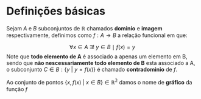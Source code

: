 # Definições básicas

::: {#def-funcreal name="Função"}
Sejam $A$ e $B$ subconjuntos de $\mathbb{R}$ chamados **dominío** e **imagem** respectivamente, definimos como $f: A \rightarrow B$ a relação funcional em que: 

$$
\forall x \in A \ \exists! \ y \in B \ \mid \ f(x) = y
$$
Note que **todo elemento de A** é associado a apenas um elemento em B, sendo que **não nescessariamente todo elemento de B** esta associado a A, o subconjunto $C \in B: \left\{ y\ | \ y = f(x)\right\}$ é chamado **contradominio** de $f$.

Ao conjunto de pontos $\left\{x, f(x) \ | \ x \in B\right\} \in \mathbb{R^2}$ damos o nome de **gráfico** da função $f$
:::









